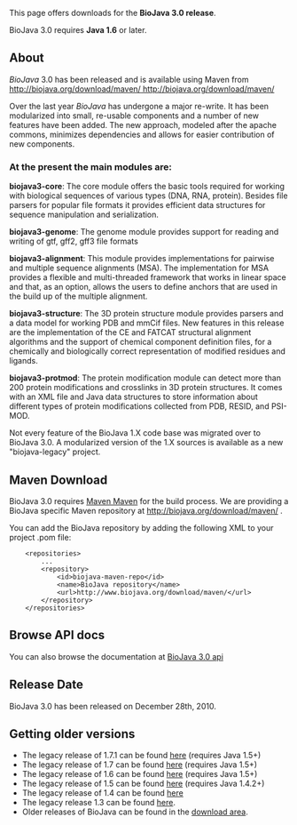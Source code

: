 This page offers downloads for the <b>BioJava 3.0 release</b>. 

BioJava 3.0 requires <b>Java 1.6</b> or later. 

== About ==
''BioJava'' 3.0 has been released and is available using Maven from
[http://biojava.org/download/maven/ http://biojava.org/download/maven/ http://biojava.org/download/maven/]

Over the last year ''BioJava'' has undergone a major re-write. It has
been modularized into small, re-usable components and a number of new
features have been added. The new approach, modeled after the apache
commons, minimizes dependencies and allows for easier contribution of
new components.

===At the present the main modules are:===

'''biojava3-core''': The core module offers the basic tools required for
working with biological sequences of various types (DNA, RNA,
protein).  Besides file parsers for popular file formats it provides
efficient data structures for sequence manipulation and serialization.

'''biojava3-genome''': The genome module provides support for reading and
writing of gtf, gff2, gff3 file formats

'''biojava3-alignment''': This module provides implementations for pairwise
and multiple sequence alignments (MSA). The implementation for MSA
provides a flexible and multi-threaded framework that works in linear
space and that, as an option, allows the users to define anchors that
are used in the build up of the multiple alignment.

'''biojava3-structure''': The 3D protein structure module provides parsers
and a data model for working PDB and mmCif files. New features in this
release are the implementation of the CE and FATCAT structural
alignment algorithms and the support of chemical component definition
files, for a chemically and biologically correct representation of
modified residues and ligands.

'''biojava3-protmod''': The protein modification module can detect more than
200 protein modifications and crosslinks in 3D protein structures. It
comes with an XML file and Java data structures to store information
about different types of protein modifications collected from
PDB, RESID, and PSI-MOD.

Not every feature of the BioJava 1.X code base was migrated over to
BioJava 3.0. A modularized version of the 1.X sources is available as
a new "biojava-legacy" project.

== Maven Download ==
BioJava 3.0 requires [http://maven.apache.org/ Maven Maven] for the build process. We are providing a BioJava specific Maven repository at http://biojava.org/download/maven/ .

You can add the BioJava repository by adding the following XML to your project .pom file:
<pre>
	<repositories>
		...
		<repository>
			<id>biojava-maven-repo</id>
			<name>BioJava repository</name>
			<url>http://www.biojava.org/download/maven/</url>			
		</repository>
	</repositories>
</pre>


== Browse API docs ==
You can also browse the documentation at [http://www.biojava.org/docs/api3.0/ BioJava 3.0 api]

==Release Date==
BioJava 3.0 has been released on December 28th, 2010.

== Getting older versions ==

* The legacy release of 1.7.1 can be found [[BioJava:Download 1.7.1|here]] (requires Java 1.5+)
* The legacy release of 1.7 can be found [[BioJava:Download 1.7|here]] (requires Java 1.5+)
* The legacy release of 1.6 can be found [[BioJava:Download 1.6|here]] (requires Java 1.5+)
* The legacy release of 1.5 can be found [[BioJava:Download 1.5|here]] (requires Java 1.4.2+)
* The legacy release of 1.4 can be found [[BioJava:Download 1.4|here]]
* The legacy release 1.3 can be found [[BioJava:Download 1.3|here]].
* Older releases of BioJava can be found in the [http://www.biojava.org/download/ download area].